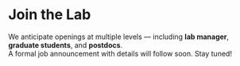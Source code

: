 # Join the Lab


::: {.callout-note title="Opportunities"}
We anticipate openings at multiple levels — including **lab manager**, **graduate students**, and **postdocs**.  
A formal job announcement with details will follow soon.
Stay tuned!
:::
